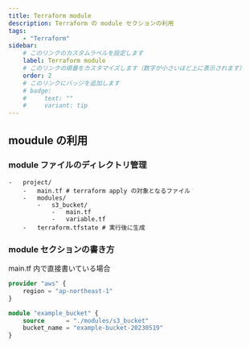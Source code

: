 ```yaml
---
title: Terraform module
description: Terraform の module セクションの利用
tags:
    - "Terraform"
sidebar:
    # このリンクのカスタムラベルを設定します
    label: Terraform module
    # このリンクの順番をカスタマイズします（数字が小さいほど上に表示されます）
    order: 2
    # このリンクにバッジを追加します
    # badge:
    #     text: ""
    #     variant: tip
---
```



## moudule の利用

<LinkPreview url="https://zenn.dev/not75743/scraps/3bf70102478b5e" />

### module ファイルのディレクトリ管理

<FileTree>

    -   project/
        -   main.tf # terraform apply の対象となるファイル
        -   modules/
            -   s3_bucket/
                -   main.tf
                -   variable.tf
        -   terraform.tfstate # 実行後に生成

</FileTree>

### module セクションの書き方

main.tf 内で直接書いている場合

```tf
provider "aws" {
    region = "ap-northeast-1"
}

module "example_bucket" {
    source      = "./modules/s3_bucket"
    bucket_name = "example-bucket-20230519"
}
```
